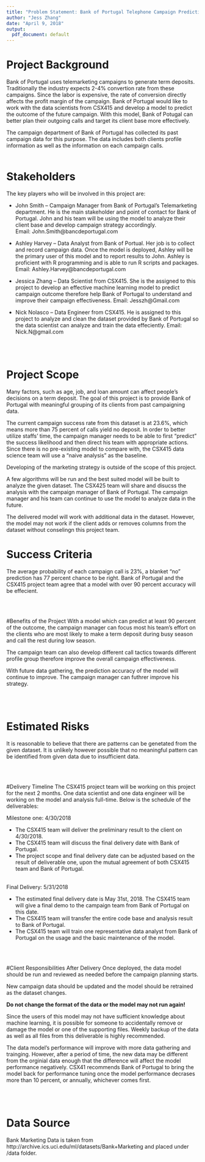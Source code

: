 ```yaml
---
title: "Problem Statement: Bank of Portugal Telephone Campaign Predicting Model"
author: "Jess Zhang"
date: "April 9, 2018"
output:
  pdf_document: default
---
```


# Project Background 
Bank of Portugal uses telemarketing campaigns to generate term deposits.  Traditionally the industry expects 2-4% convertion rate from these campaigns.  Since the labor is expensive, the rate of conversion directly affects the profit margin of the campaign.  Bank of Portugal would like to work with the data scientists from CSX415 and develop a model to predict the outcome of the future campaign.  With this model, Bank of Potugal can better plan their outgoing calls and target its client base more effectively. 

The campaign department of Bank of Portugal has collected its past campaign data for this purpose. The data includes both clients profile information as well as the information on each campaign calls.
<br><br>

# Stakeholders
The key players who will be involved in this project are:

* John Smith -- Campaign Manager from Bank of Portugal's Telemarketing department. He is the main stakeholder and point of contact for Bank of Portugal. John and his team will be using the model to analyze their client base and develop campaign strategy accordingly.  
Email: John.Smith@bancdeportugal.com

* Ashley Harvey -- Data Analyst from Bank of Portual. Her job is to collect and record campaign data. Once the model is deployed, Ashley will be the primary user of this model and to report results to John. Ashley is proficient with R programming and is able to run R scripts and packages.
Email: Ashley.Harvey@bancdeportugal.com

* Jessica Zhang -- Data Scientist from CSX415. She is the assigned to this project to develop an effective machine learning model to predict campaign outcome therefore help Bank of Portugal to understand and improve their campaign effectiveness.
Email: Jesszh@Gmail.com

* Nick Nolasco -- Data Engineer from CSX415. He is assigned to this project to analyze and clean the dataset provided by Bank of Portugal so the data scientist can analyze and train the data effeciently.
Email: Nick.N@gmail.com

<br><br>

# Project Scope
Many factors, such as age, job, and loan amount can affect people's decisions on a term deposit.  The goal of this project is to provide Bank of Portugal with meaningful grouping of its clients from past campaigning data.    

The current campaign success rate from this dataset is at 23.6%, which means more than 75 percent of calls yield no deposit. In order to better utilize staffs' time, the campaign manager needs to be able to first "predict" the success likelihood and then direct his team with appropriate actions. Since there is no pre-existing model to compare with, the CSX415 data science team will use a "naive analysis" as the baseline.

Developing of the marketing strategy is outside of the scope of this project.

A few algorithms will be run and the best suited model will be built to analyze the given dataset.  The CSX425 team will share and disucss the analysis with the campaign manager of Bank of Portugal.  The campaign manager and his team can continue to use the model to analyze data in the future.

The delivered model will work with additional data in the dataset.  However, the model may not work if the client adds or removes columns from the dataset without conselingn this project team.

# Success Criteria
The average probability of each campaign call is 23%, a blanket "no" prediction has 77 percent chance to be right.  Bank of Portugal and the CSX415 project team agree that a model with over 90 percent accuracy will be effecient.


<br><br>

#Benefits of the Project
With a model which can predict at least 90 percent of the outcome, the campaign manager can focus most his team's effort on the clients who are most likely to make a term deposit during busy season and call the rest during low season.  

The campaign team can also develop different call tactics towards different profile group therefore improve the overall campaign effectiveness.

With future data gathering, the prediction accuracy of the model will continue to improve.  The campaign manager can futhrer improve his strategy.

<br><br>

# Estimated Risks
It is reasonable to believe that there are patterns can be genetated from the given dataset.  It is unlikely however possible that no meaningful pattern can be identified from given data due to insufficient data. 

<br><br>

#Delivery Timeline
The CSX415 project team will be working on this project for the next 2 months.  One data scientist and one data engineer will be working on the model and analysis full-time.  Below is the schedule of the deliverables:

Milestone one: 4/30/2018<br>

* The CSX415 team will deliver the preliminary result to the client on 4/30/2018.  <br>
* The CSX415 team will discuss the final delivery date with Bank of Portugal.<br>
* The project scope and final delivery date can be adjusted based on the result of deliverable one, upon the mutual agreement of both CSX415 team and Bank of Portugal.<br><br>

Final Delivery: 5/31/2018<br>

* The estimated final delivery date is May 31st, 2018.  The CSX415 team will give a final demo to the campaign team from Bank of Portugal on this date.<br>
* The CSX415 team will transfer the entire code base and analysis result to Bank of Portugal.<br>
* The CSX415 team will train one representative data analyst from Bank of Portugal on the usage and the basic maintenance of the model.<br>

<br><br>

#Client Responsibilities After Delivery
Once deployed, the data model should be run and reviewed as needed before the campaign planning starts.

New campaign data should be updated and the model should be retrained as the dataset changes.

**Do not change the format of the data or the model may not run again!**

Since the users of this model may not have sufficient knowledge about machine learning, it is possible for someone to accidentally remove or damage the model or one of the supporting files. Weekly backup of the data as well as all files from this deliverable is highly recommended.

The data model's performance will improve with more data gathering and trainging.  However, after a period of time, the new data may be different from the orginial data enough that the difference will affect the model performance negatively.  CSX41 recommends Bank of Portugal to bring the model back for performance tuning once the model performance decrases more than 10 percent, or annually, whichever comes first. 

<br><br>
 
# Data Source
Bank Marketing Data is taken from http://archive.ics.uci.edu/ml/datasets/Bank+Marketing and placed under /data folder.

